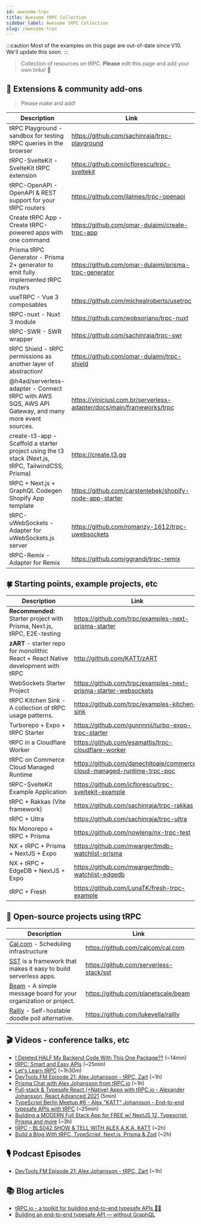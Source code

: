 ```yaml
---
id: awesome-trpc
title: Awesome tRPC Collection
sidebar_label: Awesome tRPC Collection
slug: /awesome-trpc
---
```


:::caution
Most of the examples on this page are out-of-date since V10. We'll update this soon.
:::

> Collection of resources on tRPC. **Please** edit this page and add your own links! 🙏

## 🧩 Extensions & community add-ons

> Please make and add!

| Description                                                                                         | Link                                                                  |
| --------------------------------------------------------------------------------------------------- | --------------------------------------------------------------------- |
| tRPC Playground - sandbox for testing tRPC queries in the browser                                   | https://github.com/sachinraja/trpc-playground                         |
| tRPC-SvelteKit - SvelteKit tRPC extension                                                           | https://github.com/icflorescu/trpc-sveltekit                          |
| tRPC-OpenAPI - OpenAPI & REST support for your tRPC routers                                         | https://github.com/jlalmes/trpc-openapi                               |
| Create tRPC App - Create tRPC-powered apps with one command                                         | https://github.com/omar-dulaimi/create-trpc-app                       |
| Prisma tRPC Generator - Prisma 2+ generator to emit fully implemented tRPC routers                  | https://github.com/omar-dulaimi/prisma-trpc-generator                 |
| useTRPC - Vue 3 composables                                                                         | https://github.com/michealroberts/usetrpc                             |
| tRPC-nuxt - Nuxt 3 module                                                                           | https://github.com/wobsoriano/trpc-nuxt                               |
| tRPC-SWR - SWR wrapper                                                                              | https://github.com/sachinraja/trpc-swr                                |
| tRPC Shield - tRPC permissions as another layer of abstraction!                                     | https://github.com/omar-dulaimi/trpc-shield                           |
| @h4ad/serverless-adapter - Connect tRPC with AWS SQS, AWS API Gateway, and many more event sources. | https://viniciusl.com.br/serverless-adapter/docs/main/frameworks/trpc |
| create-t3-app - Scaffold a starter project using the t3 stack (Next.js, tRPC, TailwindCSS, Prisma)  | https://create.t3.gg                                                  |
| tRPC + Next.js + GraphQL Codegen Shopify App template                                               | https://github.com/carstenlebek/shopify-node-app-starter              |
| tRPC-uWebSockets - Adapter for uWebSockets.js server                                                | https://github.com/romanzy-1612/trpc-uwebsockets                      |
| tRPC-Remix - Adapter for Remix                                                                      | https://github.com/ggrandi/trpc-remix                                 |

## 🍀 Starting points, example projects, etc

| Description                                                                                      | Link                                                                    |
| ------------------------------------------------------------------------------------------------ | ----------------------------------------------------------------------- |
| **Recommended:** Starter project with Prisma, Next.js, tRPC, E2E-testing                         | https://github.com/trpc/examples-next-prisma-starter                    |
| **zART** - starter repo for monolithic React&nbsp;+&nbsp;React&nbsp;Native development with tRPC | http://github.com/KATT/zART                                             |
| WebSockets Starter Project                                                                       | https://github.com/trpc/examples-next-prisma-starter-websockets         |
| tRPC Kitchen Sink - A collection of tRPC usage patterns.                                         | https://github.com/trpc/examples-kitchen-sink                           |
| Turborepo + Expo + tRPC Starter                                                                  | https://github.com/gunnnnii/turbo-expo-trpc-starter                     |
| tRPC in a Cloudflare Worker                                                                      | https://github.com/esamattis/trpc-cloudflare-worker                     |
| tRPC on Commerce Cloud Managed Runtime                                                           | https://github.com/danechitoaie/commerce-cloud-managed-runtime-trpc-poc |
| tRPC-SvelteKit Example Application                                                               | https://github.com/icflorescu/trpc-sveltekit-example                    |
| tRPC + Rakkas (Vite framework)                                                                   | https://github.com/sachinraja/trpc-rakkas                               |
| tRPC + Ultra                                                                                     | https://github.com/sachinraja/trpc-ultra                                |
| Nx Monorepo + tRPC + Prisma                                                                      | https://github.com/nowlena/nx-trpc-test                                 |
| NX + tRPC + Prisma + NextJS + Expo                                                               | https://github.com/mwarger/tmdb-watchlist-prisma                        |
| NX + tRPC + EdgeDB + NextJS + Expo                                                               | https://github.com/mwarger/tmdb-watchlist-edgedb                        |
| tRPC + Fresh                                                                                     | https://github.com/LunaTK/fresh-trpc-example                            |

## 🏁 Open-source projects using tRPC

| Description                                                                                                      | Link                                    |
| ---------------------------------------------------------------------------------------------------------------- | --------------------------------------- |
| [Cal.com](https://cal.com) - Scheduling infrastructure                                                           | https://github.com/calcom/cal.com       |
| [SST](https://sst.dev) is a framework that makes it easy to build serverless apps.                               | https://github.com/serverless-stack/sst |
| [Beam](https://planetscale.com/blog/introducing-beam) - A simple message board for your organization or project. | https://github.com/planetscale/beam     |
| [Rallly](https://rallly.co) - Self-hostable doodle poll alternative.                                             | https://github.com/lukevella/rallly     |

## 🎬 Videos - conference talks, etc

- [I Deleted HALF My Backend Code With This One Package??](https://www.youtube.com/watch?v=PYUqYcPMPeQ) (~14min)
- [tRPC: Smart and Easy APIs](https://www.youtube.com/watch?v=Lam0cYOEst8) (~25min)
- [Let's Learn tRPC](https://www.learnwithjason.dev/let-s-learn-trpc) (~1h30m)
- [DevTools.FM Episode 21: Alex Johansson - tRPC, Zart](https://www.youtube.com/watch?v=eUyZ5Vn9ANk) (~1h)
- [Prisma Chat with Alex Johansson from tRPC.io](https://www.youtube.com/watch?v=-_GZJ3xwYOw) (~1h)
- [Full-stack & Typesafe React (+Native) Apps with tRPC.io - Alexander Johansson, React Advanced 2021](https://www.youtube.com/watch?v=sufCfu6c3yo) (5min)
- [TypeScript Berlin Meetup #6 - Alex "KATT" Johansson - End-to-end typesafe APIs with tRPC](https://www.youtube.com/watch?v=qBXrwFsFK1Q) (~25min)
- [Building a MODERN Full Stack App for FREE w/ NextJS 12, Typescript, Prisma and more](https://www.youtube.com/watch?v=PKy2lYEnhgs) (~3h)
- [tRPC - BLS042 SHOW & TELL WITH ALEX A.K.A. KATT](https://www.youtube.com/watch?v=oM-0bA4m0hQ) (~2h)
- [Build a Blog With tRPC, TypeScript, Next.js, Prisma & Zod](https://www.youtube.com/watch?v=syEWlxVFUrY) (~2h)

## 🎙 Podcast Episodes

- [DevTools.FM Episode 21: Alex Johansson - tRPC, Zart](https://devtools.fm/episode/21) (~1h)

## 📚 Blog articles

- [tRPC.io - a toolkit for building end-to-end typesafe APIs 🧙‍♂️](https://dev.to/katt/trpc-io-a-toolkit-for-building-end-to-end-typesafe-apis-1468)
- [Building an end-to-end typesafe API — without GraphQL](https://colinhacks.com/essays/painless-typesafety)
